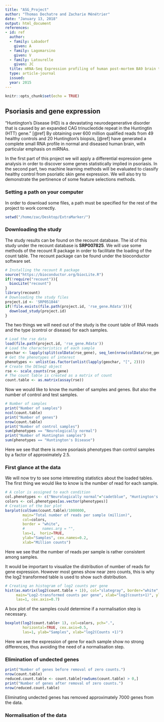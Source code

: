 ```yaml
---
title: "ASG_Project"
author: "Thomas Dechatre and Zacharie Ménétrier"
date: "January 13, 2018"
output: html_document
references:
- id: ref
  author:
  - family: Labadorf
    given: A
  - family: Lagomarsino
    given: V
  - family: Latourelle
    given: JC
  title: mRNA-Seq Expression profiling of human post-mortem BA9 brain tissue for Huntington''s Disease and neurologically normal individuals
  type: article-journal
  issued:
  year: 2015
---
```


```r
knitr::opts_chunk$set(echo = TRUE)
```

## Psoriasis and gene expression

"Huntington's Disease (HD) is a devastating neurodegenerative disorder that is caused by an expanded CAG trinucleotide repeat in the Huntingtin (HTT) gene." [@ref] 
By obtaining over 600 million qualified reads from 49 healthy controls and 20 Huntington's biopsis, [@ref] have generated a complete small RNA profile in normal and diseased human brain, with particular emphasis on miRNAs.

In the first part of this project we will apply a differential expression gene analysis in order to discover some genes statistically implied in psoriasis.
In the second part, two machine learning methods will be evaluated to classify healthy control from psoriatic skin gene expression. We will also try to demonstrate the pertinence of some feature selections methods.

### Setting a path on your computer

In order to download some files, a path must be specified for the rest of the project to work correctly.

```r
setwd("/home/zac/Desktop/ExtraMarker/")
```


### Downloading the study

The study results can be found on the recount database. The id of this study under the recount database is **SRP007825**. We will use some methods of the recount R package in order to facilitate the loading of the count table. The recount package can be found under the bioconductor software set.

```r
# Installing the recount R package
source("https://bioconductor.org/biocLite.R")
if(!require("recount")){
  biocLite("recount")
}
library(recount)
# Downloading the study files
project.id <- 'SRP051844'
if(!file.exists(file.path(project.id, 'rse_gene.Rdata'))){
  download_study(project.id)
}
```

The two things we will need out of the study is the count table of RNA reads and the type (control or disease) for each samples.

```r
# Load the rse data
load(file.path(project.id, 'rse_gene.Rdata'))
# Load the characteristics of each sample
geochar <- lapply(split(colData(rse_gene), seq_len(nrow(colData(rse_gene)))), recount::geo_characteristics)
# Get the phenotypes of interest
phenotypes <- unlist(as.factor(unlist(lapply(geochar, "[", 2))))
# Create the DESeq2 object
rse <- scale_counts(rse_gene)
# The count table is created as a matrix of count
count.table <- as.matrix(assay(rse))
```

Now we would like to know the number of samples and genes. But also the number of control and test samples.

```r
# Number of samples
print("Number of samples")
ncol(count.table)
print("Number of genes")
nrow(count.table)
print("Number of control samples")
sum(phenotypes == "Neurologically normal")
print("Number of Huntington samples")
sum(phenotypes == "Huntington's Disease")
```

Here we see that there is more psoriasis phenotypes than control samples by a factor of approximately 2.5.

### First glance at the data

We will now try to see some interesting statistics about the loaded tables.
The first thing we would like to know is the number of read for each sample.

```r
# A color is assigned to each condition
col.phenotypes <- c("Neurologically normal"="cadetblue", "Huntington's Disease"="tomato")
colors <- col.phenotypes[as.vector(phenotypes)]
# Creation of the bar plot
barplot(colSums(count.table)/1000000, 
        main="Total number of reads per sample (million)",
        col=colors,
        border = "white",
        #        names.arg = "", 
        las=1,  horiz=TRUE,
        ylab="Samples", cex.names=0.2,
        xlab="Million counts")
```

Here we see that the number of reads per sample is rather consistent among samples.

It would be important to visualize the distribution of number of reads for gene expression. However most genes show near zero counts, this is why the log2 transformed table is used to show such distribution.

```r
# Creating an histogram of log2 counts per gene
hist(as.matrix(log2(count.table + 1)), col="slategray", border="white",
     main="Log2-transformed counts per gene", xlab="log2(counts+1)", ylab="Number of genes", 
     las=1, cex.axis=0.7)
```

A box plot of the samples could determine if a normalisation step is necessary.

```r
boxplot(log2(count.table+ 1), col=colors, pch=".", 
        horizontal=TRUE, cex.axis=0.5,
        las=1, ylab="Samples", xlab="log2(Counts +1)")
```

Here we see the expression of gene for each sample show no strong differences, thus avoiding the need of a normalisation step.

### Elimination of undected genes

```r
print("Number of genes before removal of zero counts.")
nrow(count.table)
reduced.count.table <- count.table[rowSums(count.table) > 0,]
print("Number of genes after removal of zero counts.")
nrow(reduced.count.table)
```

Eliminating undected genes has removed approximately 7000 genes from the data.

### Normalisation of the data

